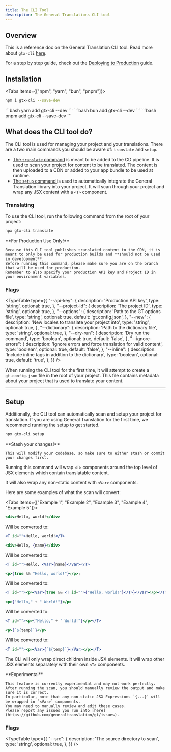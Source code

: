 ```yaml
---
title: The CLI Tool
description: The General Translations CLI tool 
---
```


## Overview

This is a reference doc on the General Translation CLI tool.
Read more about `gtx-cli` [here](/docs/cli).

For a step by step guide, check out the [Deploying to Production](/docs/react/tutorials/quickdeploy) guide.

## Installation

<Tabs items={["npm", "yarn", "bun", "pnpm"]}>
  <Tab value="npm">
  ```bash 
  npm i gtx-cli --save-dev
  ``` 
  </Tab>
  <Tab value="yarn">
  ```bash 
  yarn add gtx-cli --dev
  ```
  </Tab>
  <Tab value="bun">
  ```bash 
  bun add gtx-cli --dev
  ```
  </Tab>
  <Tab value="pnpm">
  ```bash 
  pnpm add gtx-cli --save-dev
  ```
  </Tab>
</Tabs>

## What does the CLI tool do?

The CLI tool is used for managing your project and your translations.
There are a two main commands you should be aware of: `translate` and `setup`.

 * [The `translate` command](/docs/cli/translate) is meant to be added to the CD pipeline.
   It is used to scan your project for content to be translated.
   The content is then uploaded to a CDN or added to your app bundle to be used at runtime.
 * [The `setup` command ](/docs/cli/setup) is used to automatically integrate the General Translation library into your project.
   It will scan through your project and wrap any JSX content with a `<T>` component.

### Translating

To use the CLI tool, run the following command from the root of your project:

```bash title="shell" copy
npx gtx-cli translate
```

<Callout type="warn">
    **For Production Use Only!**

    Because this CLI tool publishes translated content to the CDN, it is meant to only be used for production builds and **should not be used in development**.
    Before running this command, please make sure you are on the branch that will be used for production.
    Remember to also specify your production API key and Project ID in your environment variables.
</Callout>

### Flags


<TypeTable
  type={{
    "--api-key": {
        description:
            'Production API key',
        type: 'string',
        optional: true,
    },
    "--project-id": {
        description:
            'The project ID',
        type: 'string',
        optional: true,
    },
    "--options": {
        description:
            'Path to the GT options file',
        type: 'string',
        optional: true,
        default: 'gt.config.json',
    },
    "--new": {
        description:
            'New locales to translate your project into',
        type: 'string',
        optional: true,
    },
    "--dictionary": {
        description:
            'Path to the dictionary file',
        type: 'string',
        optional: true,
    },
    "--dry-run": {
        description:
            'Dry run the command',
        type: 'boolean',
        optional: true,
        default: 'false',
    },
    "--ignore-errors": {
        description:
            'Ignore errors and force translation for valid content',
        type: 'boolean',
        optional: true,
        default: 'false',
    },
    "--inline": {
        description:
            'Include inline <T> tags in addition to the dictionary',
        type: 'boolean',
        optional: true,
        default: 'true',
    },
  }}
/>

When running the CLI tool for the first time, it will attempt to create a `gt.config.json` file in the root of your project.
This file contains metadata about your project that is used to translate your content.

---

## Setup

Additionally, the CLI tool can automatically scan and setup your project for translation.
If you are using General Translation for the first time, we recommend running the setup to get started.

```bash title="shell" copy
npx gtx-cli setup
```

<Callout type="warn">
    **Stash your changes!**

    This will modify your codebase, so make sure to either stash or commit your changes first.
</Callout>

Running this command will wrap `<T>` components around the top level of JSX elements which contain translatable content.

It will also wrap any non-static content with `<Var>` components. 

Here are some examples of what the scan will convert:


<Tabs items={["Example 1", "Example 2", "Example 3", "Example 4", "Example 5"]}>
  <Tab value="Example 1">


  ```jsx
  <div>Hello, world!</div>
  ```

  Will be converted to:

  ```jsx
  <T id="">Hello, world!</T>
  ```

  </Tab>
  <Tab value="Example 2">


  ```jsx
  <div>Hello, {name}</div>
  ```

  Will be converted to:

  ```jsx
  <T id="">Hello, <Var>{name}</Var></T>
  ```

  </Tab>
  <Tab value="Example 3">


  ```jsx
  <p>{true && "Hello, world!"}</p>;
  ```

  Will be converted to:

  ```jsx
  <T id=""><p><Var>{true && <T id="">{"Hello, world!"}</T>}</Var></p></T>;
  ```

  </Tab>
  <Tab value="Example 4">


  ```jsx
  <p>{"Hello," + " World!"}</p>
  ```

  Will be converted to:

  ```jsx
  <T id=""><p>{"Hello," + " World!"}</p></T>
  ```

  </Tab>
  <Tab value="Example 5">


  ```jsx
  <p>{`${temp}`}</p>
  ```

  Will be converted to:

  ```jsx
  <T id=""><p><Var>{`${temp}`}</Var></p></T>
  ```

  </Tab>
</Tabs>

The CLI will only wrap direct children inside JSX elements. It will wrap other JSX elements separately with their own `<T>` components.


<Callout type="warn">
    **Experimental**

    This feature is currently experimental and may not work perfectly.
    After running the scan, you should manually review the output and make sure it is correct.
    In particular, note that any non-static JSX Expressions `{...}` will be wrapped in `<Var>` components.
    You may need to manually review and edit these cases.
    Please report any issues you run into [here](https://github.com/generaltranslation/gt/issues).
</Callout>

### Flags

<TypeTable
  type={{
    "--src": {
        description:
            'The source directory to scan',
        type: 'string',
        optional: true,
    },
  }}
/>